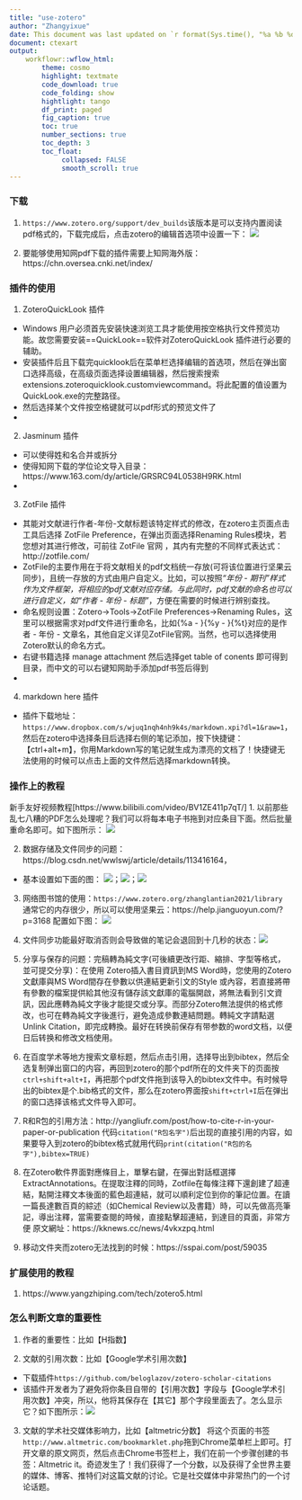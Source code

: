 ---
title: "use-zotero"
author: "Zhangyixue"
date: This document was last updated on `r format(Sys.time(), "%a %b %d %Y %H:%M:%S")`
document: ctexart
output: 
    workflowr::wflow_html:
        theme: cosmo
        highlight: textmate
        code_download: true
        code_folding: show
        hightlight: tango
        df_print: paged
        fig_caption: true
        toc: true
        number_sections: true
        toc_depth: 3
        toc_float:  
             collapsed: FALSE
             smooth_scroll: true   
---


### 下载

1. `https://www.zotero.org/support/dev_builds`该版本是可以支持内置阅读pdf格式的，下载完成后，点击zotero的编辑首选项中设置一下：
![](https://raw.githubusercontent.com/zhanglantian2021/picture/main/img/zotero5.png)

2. 要能够使用知网pdf下载的插件需要上知网海外版：https://chn.oversea.cnki.net/index/

### 插件的使用

1. ZoteroQuickLook 插件
- Windows 用户必须首先安装快速浏览工具才能使用按空格执行文件预览功能。故您需要安装==QuickLook==软件对ZoteroQuickLook 插件进行必要的辅助。
- 安装插件后且下载完quicklook后在菜单栏选择编辑的首选项，然后在弹出窗口选择高级，在高级页面选择设置编辑器，然后搜索搜索extensions.zoteroquicklook.customviewcommand。将此配置的值设置为QuickLook.exe的完整路径。
- 然后选择某个文件按空格键就可以pdf形式的预览文件了
- 
2. Jasminum 插件
- 可以使得姓和名合并或拆分
- 使得知网下载的学位论文导入目录：https://www.163.com/dy/article/GRSRC94L0538H9RK.html
- 
3. ZotFile 插件
- 其能对文献进行作者-年份-文献标题该特定样式的修改，在zotero主页面点击工具后选择 ZotFile Preference，在弹出页面选择Renaming Rules模块，若您想对其进行修改，可前往 ZotFile 官网 ，其内有完整的不同样式表达式：http://zotfile.com/
- ZotFile的主要作用在于将文献相关的pdf文档统一存放(可将该位置进行坚果云同步)，且统一存放的方式由用户自定义。比如，可以按照*“年份 - 期刊”样式作为文件框架，将相应的pdf文献对应存储。与此同时，pdf文献的命名也可以进行自定义，如“作者 - 年份 - 标题”*，方便在需要的时候进行辨别查找。
- 命名规则设置：Zotero→Tools→ZotFile Preferences→Renaming Rules，这里可以根据需求对pdf文件进行重命名，比如{%a - }{%y - }{%t}对应的是作者 - 年份 - 文章名，其他自定义详见ZotFile官网。当然，也可以选择使用Zotero默认的命名方式。
- 右键书籍选择 manage attachment 然后选择get table of conents 即可得到目录，而中文的可以右键知网助手添加pdf书签后得到
- 
4. markdown here 插件
- 插件下载地址：`https://www.dropbox.com/s/wjuq1nqh4nh9k4s/markdown.xpi?dl=1&raw=1`，然后在zotero中选择条目后选择右侧的笔记添加，按下快捷键：【ctrl+alt+m】，你用Markdown写的笔记就生成为漂亮的文档了！快捷键无法使用的时候可以点击上面的文件然后选择markdown转换。

### 操作上的教程
新手友好视频教程[https://www.bilibili.com/video/BV1ZE411p7qT/]
1. 以前那些乱七八糟的PDF怎么处理呢？我们可以将每本电子书拖到对应条目下面。然后批量重命名即可。如下图所示：
![](https://raw.githubusercontent.com/zhanglantian2021/picture/main/img/zotero2.png)

2. 数据存储及文件同步的问题：https://blog.csdn.net/wwlswj/article/details/113416164，
- 基本设置如下面的图：
![](https://raw.githubusercontent.com/zhanglantian2021/picture/main/img/zotero6.png)；![](https://raw.githubusercontent.com/zhanglantian2021/picture/main/img/zotero7.png)；![](https://raw.githubusercontent.com/zhanglantian2021/picture/main/img/zotero9.png)

3. 网络图书馆的使用：`https://www.zotero.org/zhanglantian2021/library`
通常它的内存很少，所以可以使用坚果云：https://help.jianguoyun.com/?p=3168
配置如下图：
![](https://raw.githubusercontent.com/zhanglantian2021/picture/main/img/zotero-jianguoyun.png)

4. 文件同步功能最好取消否则会导致做的笔记会退回到十几秒的状态：![](https://raw.githubusercontent.com/zhanglantian2021/picture/main/img/zotero4.png)
   
5. 分享与保存的问题：完稿轉為純文字(可後續更改行距、縮排、字型等格式，並可提交分享)：在使用 Zotero插入書目資訊到MS Word時，您使用的Zotero文獻庫與MS Word間存在參數以供連結更新引文的Style 或內容，若直接將帶有參數的檔案提供給其他沒有儲存該文獻庫的電腦開啟，將無法看到引文資訊，因此應轉為純文字後才能提交或分享。而部分Zotero無法提供的格式修改，也可在轉為純文字後進行，避免造成參數連結問題。轉純文字請點選Unlink Citation，即完成轉換。最好在转换前保存有带参数的word文档，以便日后转换和修改文档使用。
   
6. 在百度学术等地方搜索文章标题，然后点击引用，选择导出到bibtex，然后全选复制弹出窗口的内容，再回到zotero的那个pdf所在的文件夹下的页面按`ctrl+shift+alt+I`，再把那个pdf文件拖到该导入的bibtex文件中。有时候导出的bibtex是个.bib格式的文件，那么在zotero界面按`shift+ctrl+I`后在弹出的窗口选择该格式文件导入即可。
   
7. R和R包的引用方法：http://yangliufr.com/post/how-to-cite-r-in-your-paper-or-publication
代码`citation("R包名字")`后出现的直接引用的内容，如果要导入到zotero的bibtex格式就用代码`print(citation("R包的名字"),bibtex=TRUE)`

8. 在Zotero軟件界面對應條目上，單擊右鍵，在彈出對話框選擇ExtractAnnotations。在提取注釋的同時，Zotfile在每條注釋下還創建了超連結，點開注釋文本後面的藍色超連結，就可以順利定位到你的筆記位置。在讀一篇長達數百頁的綜述（如Chemical Review以及書籍）時，可以先做高亮筆記，導出注釋，當需要查閱的時候，直接點擊超連結，到達目的頁面，非常方便
原文網址：https://kknews.cc/news/4vkxzpq.html

9. 移动文件夹而zotero无法找到的时候：https://sspai.com/post/59035

### 扩展使用的教程

1. https://www.yangzhiping.com/tech/zotero5.html

### 怎么判断文章的重要性

1. 作者的重要性：比如【H指数】
   
2. 文献的引用次数：比如【Google学术引用次数】
- 下载插件`https://github.com/beloglazov/zotero-scholar-citations`
- 该插件开发者为了避免将你条目自带的【引用次数】字段与【Google学术引用次数】冲突，所以，他将其保存在【其它】那个字段里面去了。怎么显示它？如下图所示：![](https://raw.githubusercontent.com/zhanglantian2021/picture/main/img/zotero1.png)
  
3. 文献的学术社交媒体影响力，比如【altmetric分数】
将这个页面的书签`http://www.altmetric.com/bookmarklet.php`拖到Chrome菜单栏上即可。打开文章的原文网页，然后点击Chrome书签栏上，我们在前一个步骤创建的书签：Altmetric it。奇迹发生了！我们获得了一个分数，以及获得了全世界主要的媒体、博客、推特们对这篇文献的讨论。它是社交媒体中非常热门的一个讨论话题。


